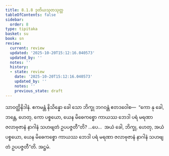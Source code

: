 ```yaml
---
title: 8.1.8 ဒုတိယသုတသုတ္တ
tableOfContents: false
sidebar:
  order: 8
type: tipitaka
basket: su
book: sn
review:
  current: review
  updated: '2025-10-20T15:12:16.040573'
  updated_by: ''
  notes: ''
  history:
  - state: review
    date: '2025-10-20T15:12:16.040573'
    updated_by: ''
    notes: ''
    previous_state: draft
---
```



<DynamicBreadcrumb />


<ReviewStatus review={frontmatter.review} showDetails={true} />

<HypothesisAnnotation frontmatter={frontmatter} />

<Division number="349" book="sn" e="ch" v="18" p="330">

<Paragraph number="1168" book="sn">
သာဝတ္ထိနိဒါနံ. ဧကမန္တံ နိသိန္နော ခေါ သော ဘိက္ခု ဘဂဝန္တံ ဧတဒဝေါစ—  “ကော နု ခေါ, ဘန္တေ, ဟေတု, ကော ပစ္စယော, ယေန မိဓေကစ္စော ကာယဿ ဘေဒါ ပရံ မရဏာ ဇလာဗုဇာနံ နာဂါနံ သဟဗျတံ ဥပပဇ္ဇတီ”တိ? …ပေ…  အယံ ခေါ, ဘိက္ခု, ဟေတု, အယံ ပစ္စယော, ယေန မိဓေကစ္စော ကာယဿ ဘေဒါ ပရံ မရဏာ ဇလာဗုဇာနံ နာဂါနံ သဟဗျတံ ဥပပဇ္ဇတီ”တိ.

</Paragraph>
</Division>

<Paragraph number="1169" type="center" book="sn">
အဋ္ဌမံ.
</Paragraph>